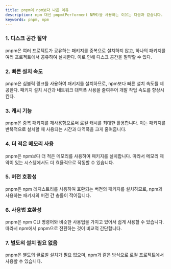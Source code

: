 ```yaml
---
title: pnpm이 npm보다 나은 이유
description: npm 대신 pnpm(Performent NPM)을 사용하는 이유는 다음과 같습니다.
keywords: pnpm, npm
---
```


### 1. 디스크 공간 절약

pnpm은 여러 프로젝트가 공유하는 패키지를 중복으로 설치하지 않고, 하나의 패키지를 여러 프로젝트에서 공유하여 설치한다. 이로 인해 디스크 공간을 절약할 수 있다.

### 2. 빠른 설치 속도

pnpm은 심볼릭 링크를 사용하여 패키지를 설치하므로, npm보다 빠른 설치 속도를 제공한다. 패키지 설치 시간과 네트워크 대역폭 사용을 줄여주어 개발 작업 속도를 향상시킨다.

### 3. 캐시 기능

pnpm은 중복 패키지를 재사용함으로써 로컬 캐시를 최대한 활용합니다. 이는 패키지를 반복적으로 설치할 때 사용되는 시간과 대역폭을 크게 줄여줍니다.

### 4. 더 적은 메모리 사용

pnpm은 npm보다 더 적은 메모리를 사용하여 패키지를 설치합니다. 따라서 메모리 제약이 있는 시스템에서도 더 효율적으로 작동할 수 있습니다.

### 5. 버전 호환성

pnpm은 npm 레지스트리를 사용하여 호환되는 버전의 패키지를 설치하므로, npm과 사용하는 패키지의 버전 간 충돌이 적어집니다.

### 6. 사용법 호환성

pnpm은 npm CLI 명령어와 비슷한 사용법을 가지고 있어서 쉽게 사용할 수 있습니다. 따라서 npm에서 pnpm으로 전환하는 것이 비교적 간단합니다.

### 7. 별도의 설치 필요 없음

pnpm은 별도의 글로벌 설치가 필요 없으며, npm과 같은 방식으로 로컬 프로젝트에서 사용할 수 있습니다.
